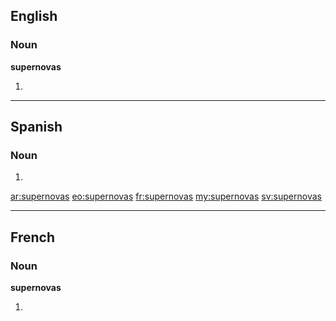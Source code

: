 ==English==

===Noun===
'''supernovas'''

# {{plural of|[[supernova]]}}

----

==Spanish==

===Noun===
{{head|es|noun form|g=m|g2=p}}

# {{plural of|lang=es|[[supernova]]|nocat=1}}

[[ar:supernovas]]
[[eo:supernovas]]
[[fr:supernovas]]
[[my:supernovas]]
[[sv:supernovas]]

----
==French==

===Noun===
'''supernovas''' {{f}}

# {{plural of|[[supernova]]|lang=fr}}
{{rfc-auto}}